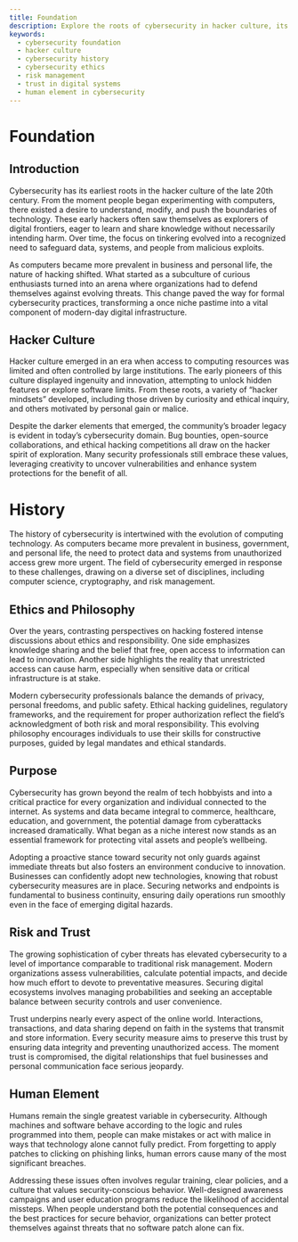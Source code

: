 ```yaml
---
title: Foundation
description: Explore the roots of cybersecurity in hacker culture, its evolution into a vital discipline, the ethical debates surrounding hacking, and the critical role of risk management and human behavior.
keywords:
  - cybersecurity foundation
  - hacker culture
  - cybersecurity history
  - cybersecurity ethics
  - risk management
  - trust in digital systems
  - human element in cybersecurity
---
```


# Foundation

## Introduction

Cybersecurity has its earliest roots in the hacker culture of the late 20th century. From the moment people began experimenting with computers, there existed a desire to understand, modify, and push the boundaries of technology. These early hackers often saw themselves as explorers of digital frontiers, eager to learn and share knowledge without necessarily intending harm. Over time, the focus on tinkering evolved into a recognized need to safeguard data, systems, and people from malicious exploits.

As computers became more prevalent in business and personal life, the nature of hacking shifted. What started as a subculture of curious enthusiasts turned into an arena where organizations had to defend themselves against evolving threats. This change paved the way for formal cybersecurity practices, transforming a once niche pastime into a vital component of modern-day digital infrastructure.

## Hacker Culture

Hacker culture emerged in an era when access to computing resources was limited and often controlled by large institutions. The early pioneers of this culture displayed ingenuity and innovation, attempting to unlock hidden features or explore software limits. From these roots, a variety of “hacker mindsets” developed, including those driven by curiosity and ethical inquiry, and others motivated by personal gain or malice.

Despite the darker elements that emerged, the community’s broader legacy is evident in today’s cybersecurity domain. Bug bounties, open-source collaborations, and ethical hacking competitions all draw on the hacker spirit of exploration. Many security professionals still embrace these values, leveraging creativity to uncover vulnerabilities and enhance system protections for the benefit of all.

# History

The history of cybersecurity is intertwined with the evolution of computing technology. As computers became more prevalent in business, government, and personal life, the need to protect data and systems from unauthorized access grew more urgent. The field of cybersecurity emerged in response to these challenges, drawing on a diverse set of disciplines, including computer science, cryptography, and risk management.

## Ethics and Philosophy

Over the years, contrasting perspectives on hacking fostered intense discussions about ethics and responsibility. One side emphasizes knowledge sharing and the belief that free, open access to information can lead to innovation. Another side highlights the reality that unrestricted access can cause harm, especially when sensitive data or critical infrastructure is at stake.

Modern cybersecurity professionals balance the demands of privacy, personal freedoms, and public safety. Ethical hacking guidelines, regulatory frameworks, and the requirement for proper authorization reflect the field’s acknowledgment of both risk and moral responsibility. This evolving philosophy encourages individuals to use their skills for constructive purposes, guided by legal mandates and ethical standards.

## Purpose

Cybersecurity has grown beyond the realm of tech hobbyists and into a critical practice for every organization and individual connected to the internet. As systems and data became integral to commerce, healthcare, education, and government, the potential damage from cyberattacks increased dramatically. What began as a niche interest now stands as an essential framework for protecting vital assets and people’s wellbeing.

Adopting a proactive stance toward security not only guards against immediate threats but also fosters an environment conducive to innovation. Businesses can confidently adopt new technologies, knowing that robust cybersecurity measures are in place. Securing networks and endpoints is fundamental to business continuity, ensuring daily operations run smoothly even in the face of emerging digital hazards.

## Risk and Trust

The growing sophistication of cyber threats has elevated cybersecurity to a level of importance comparable to traditional risk management. Modern organizations assess vulnerabilities, calculate potential impacts, and decide how much effort to devote to preventative measures. Securing digital ecosystems involves managing probabilities and seeking an acceptable balance between security controls and user convenience.

Trust underpins nearly every aspect of the online world. Interactions, transactions, and data sharing depend on faith in the systems that transmit and store information. Every security measure aims to preserve this trust by ensuring data integrity and preventing unauthorized access. The moment trust is compromised, the digital relationships that fuel businesses and personal communication face serious jeopardy.

## Human Element

Humans remain the single greatest variable in cybersecurity. Although machines and software behave according to the logic and rules programmed into them, people can make mistakes or act with malice in ways that technology alone cannot fully predict. From forgetting to apply patches to clicking on phishing links, human errors cause many of the most significant breaches.

Addressing these issues often involves regular training, clear policies, and a culture that values security-conscious behavior. Well-designed awareness campaigns and user education programs reduce the likelihood of accidental missteps. When people understand both the potential consequences and the best practices for secure behavior, organizations can better protect themselves against threats that no software patch alone can fix.


